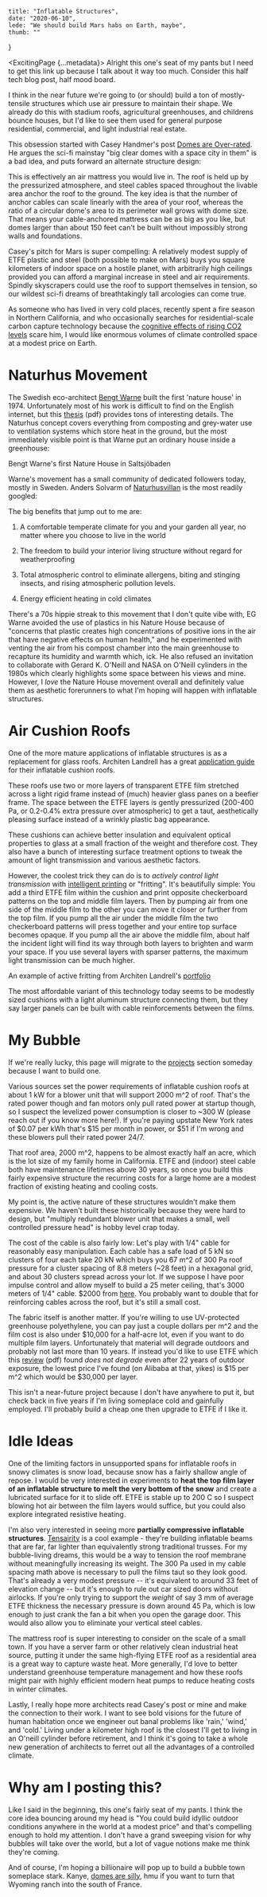     title: "Inflatable Structures",
    date: "2020-06-10",
    lede: "We should build Mars habs on Earth, maybe",
    thumb: ""
}



<ExcitingPage {...metadata}>
Alright this one's seat of my pants but I need to get this link up because I talk about it way too much. Consider this half tech blog post, half mood board.

I think in the near future we're going to (or should) build a ton of mostly-tensile structures which use air pressure to maintain their shape. We already do this with stadium roofs, agricultural greenhouses, and childrens bounce houses, but I'd like to see them used for general purpose residential, commercial, and light industrial real estate.

This obsession started with Casey Handmer's post [Domes are Over-rated](https://caseyhandmer.wordpress.com/2019/11/28/domes-are-very-over-rated/). He argues the sci-fi mainstay "big clear domes with a space city in them" is a bad idea, and puts forward an alternate structure design:

<Im src="casey-mattress.png" cap="Casey Handmer's depiction of a pressure lofted mattress roof on Mars"/>

This is effectively an air mattress you would live in. The roof is held up by the pressurized atmosphere, and steel cables spaced throughout the livable area anchor the roof to the ground. The key idea is that the number of anchor cables can scale linearly with the area of your roof, whereas the ratio of a circular dome's area to its perimeter wall grows with dome size. That means your cable-anchored mattress can be as big as you like, but domes larger than about 150 feet can't be built without impossibly strong walls and foundations.

Casey's pitch for Mars is super compelling: A relatively modest supply of ETFE plastic and steel (both possible to make on Mars) buys you square kilometers of indoor space on a hostile planet, with arbitrarily high ceilings provided you can afford a marginal increase in steel and air requirements. Spindly skyscrapers could use the roof to support themselves in tension, so our wildest sci-fi dreams of breathtakingly tall arcologies can come true.

As someone who has lived in very cold places, recently spent a fire season in Northern California, and who occasionally searches for residential-scale carbon capture technology because the [cognitive effects of rising CO2 levels](https://www.ncbi.nlm.nih.gov/pmc/articles/PMC4892924/) scare him, I would like enormous volumes of climate controlled space at a modest price on Earth.

# Naturhus Movement

The Swedish eco-architect [Bengt Warne](https://web.archive.org/web/20200222200559/http://bengtwarne.malwa.nu/natureH.html) built the first 'nature house' in 1974. Unfortunately most of his work is difficult to find on the English internet, but this [thesis](https://webthesis.biblio.polito.it/6763/1/tesi.pdf) (pdf) provides tons of interesting details. The Naturhus concept covers everything from composting and grey-water use to ventilation systems which store heat in the ground, but the most immediately visible point is that Warne put an ordinary house inside a greenhouse:

<Im src="bengte_warne_nature_house.jpg"/>

Bengt Warne's first Nature House in Saltsjöbaden

Warne's movement has a small community of dedicated followers today, mostly in Sweden. Anders Solvarm of [Naturhusvillan](https://www.naturhusvillan.com/) is the most readily googled:

<ImSet>
<Im src="nature_house_night.jpg" cap="Night view of Anders Solvarm's nature house. Photo credit @chaysedacoda on Instagram, via Metro.style"/>
<Im src="nature_house_roof.jpg" cap="Interior view of Anders Solvarm's nature house, on the roof deck. Photo credit @im_hjerte on Instagram, via Metro.style"/>
</ImSet>
The big benefits that jump out to me are:

1) A comfortable temperate climate for you and your garden all year, no matter where you choose to live in the world

2) The freedom to build your interior living structure without regard for weatherproofing

3) Total atmospheric control to eliminate allergens, biting and stinging insects, and rising atmospheric pollution levels.

4) Energy efficient heating in cold climates

There's a 70s hippie streak to this movement that I don't quite vibe with, EG Warne avoided the use of plastics in his Nature House because of "concerns that plastic creates high concentrations of positive ions in the air that have negative effects on human health," and he experimented with venting the air from his compost chamber into the main greenhouse to recapture its humidity and warmth which, ick. He also refused an invitation to collaborate with Gerard K. O'Neill and NASA on O'Neill cylinders in the 1980s which clearly highlights some space between his views and mine. However, I _love_ the Nature House movement overall and definitely value them as aesthetic forerunners to what I'm hoping will happen with inflatable structures.

# Air Cushion Roofs

One of the more mature applications of inflatable structures is as a replacement for glass roofs. Architen Landrell has a great [application guide](https://www.architen.com/articles/etfe-foil-a-guide-to-design/) for their inflatable cushion roofs.

<Im src="etfe_cushion_roof.jpg" cap="A fairly typical inflatable cushion roof. You mostly see long gutter types like this, or a grid of smaller cushions with aspect ratio closer to 1."/>

These roofs use two or more layers of transparent ETFE film stretched across a light rigid frame instead of (much) heavier glass panes on a beefier frame. The space between the ETFE layers is gently pressurized (200-400 Pa, or 0.2-0.4% extra pressure over atmospheric) to get a taut, aesthetically pleasing surface instead of a wrinkly plastic bag appearance.

These cushions can achieve better insulation and equivalent optical properties to glass at a small fraction of the weight and therefore cost. They also have a bunch of interesting surface treatment options to tweak the amount of light transmission and various aesthetic factors.

However, the coolest trick they can do is to _actively control light transmission_ with [intelligent printing](https://www.architen.com/products/intelligent-printing/) or "fritting". It's beautifully simple: You add a third ETFE film within the cushion and print opposite checkerboard patterns on the top and middle film layers. Then by pumping air from one side of the middle film to the other you can move it closer or further from the top film. If you pump all the air under the middle film the two checkerboard patterns will press together and your entire top surface becomes opaque. If you pump all the air above the middle film, about half the incident light will find its way through both layers to brighten and warm your space. If you use several layers with sparser patterns, the maximum light transmission can be much higher.

<Im src="etfe_fritting.jpg" cap="An example of active fritting from Architen Landrell's [portfolio](https://www.architen.com/projects/lancaster-university-iss-building/)"/>

An example of active fritting from Architen Landrell's [portfolio](https://www.architen.com/projects/lancaster-university-iss-building/)

The most affordable variant of this technology today seems to be modestly sized cushions with a light aluminum structure connecting them, but they say larger panels can be built with cable reinforcements between the films.

# My Bubble

If we're really lucky, this page will migrate to the [projects](nickparker.co/projects) section someday because I want to build one.

Various sources set the power requirements of inflatable cushion roofs at about 1 kW for a blower unit that will support 2000 m^2 of roof. That's the rated power though and fan motors only pull rated power at startup though, so I suspect the levelized power consumption is closer to ~300 W (please reach out if you know more here!). If you're paying upstate New York rates of $0.07 per kWh that's $15 per month in power, or $51 if I'm wrong and these blowers pull their rated power 24/7.

That roof area, 2000 m^2, happens to be almost exactly half an acre, which is the lot size of my family home in California. ETFE and (indoor) steel cable both have maintenance lifetimes above 30 years, so once you build this fairly expensive structure the recurring costs for a large home are a modest fraction of existing heating and cooling costs.

My point is, the active nature of these structures wouldn't make them expensive. We haven't built these historically because they were hard to design, but "multiply redundant blower unit that makes a small, well controlled pressure head" is hobby level crap today.

The cost of the cable is also fairly low: Let's play with 1/4" cable for reasonably easy manipulation. Each cable has a safe load of 5 kN so clusters of four each take 20 kN which buys you 67 m^2 of 300 Pa roof pressure for a cluster spacing of 8.8 meters (~28 feet) in a hexagonal grid, and about 30 clusters spread across your lot. If we suppose I have poor impulse control and allow myself to build a 25 meter ceiling, that's 3000 meters of 1/4" cable. $2000 from [here](https://www.thesteelsupplyco.com/wire-rope-bulk). You probably want to double that for reinforcing cables across the roof, but it's still a small cost.

The fabric itself is another matter. If you're willing to use UV-protected greenhouse polyethylene, you can pay just a couple dollars per m^2 and the film cost is also under $10,000 for a half-acre lot, even if you want to do multiple film layers. Unfortunately that material will degrade outdoors and probably not last more than 10 years. If instead you'd like to use ETFE which this [review](https://www.irbnet.de/daten/iconda/CIB22466.pdf) (pdf) found _does not degrade_ even after 22 years of outdoor exposure, the lowest price I've found (on Alibaba at that, yikes) is $15 per m^2 which would be $30,000 per layer.

This isn't a near-future project because I don't have anywhere to put it, but check back in five years if I'm living someplace cold and gainfully employed. I'll probably build a cheap one then upgrade to ETFE if I like it.


# Idle Ideas

One of the limiting factors in unsupported spans for inflatable roofs in snowy climates is snow load, because snow has a fairly shallow angle of repose. I would be very interested in experiments to **heat the top film layer of an inflatable structure to melt the very bottom of the snow** and create a lubricated surface for it to slide off. ETFE is stable up to 200 C so I suspect blowing hot air between the film layers would suffice, but you could also explore integrated resistive heating.

I'm also very interested in seeing more **partially compressive inflatable structures**. [Tensairity](https://www.tensairitysolutions.com/) is a cool example - they're building inflatable beams that are far, far lighter than equivalently strong traditional trusses. For my bubble-living dreams, this would be a way to tension the roof membrane without meaningfully increasing its weight. The 300 Pa used in my cable spacing math above is necessary to pull the films taut so they look good. That's already a very modest pressure -- it's equivalent to around 33 feet of elevation change -- but it's enough to rule out car sized doors without airlocks. If you're only trying to support the _weight_ of say 3 mm of average ETFE thickness the necessary pressure is down around 45 Pa, which is low enough to just crank the fan a bit when you open the garage door. This would also allow you to eliminate your vertical steel cables.

<Im src="tensairity.jpg" cap="A Tensairity beam supporting a bridge. Image via Tensairity"/>

The mattress roof is super interesting to consider on the scale of a small town. If you have a server farm or other relatively clean industrial heat source, putting it under the same high-flying ETFE roof as a residential area is a great way to capture waste heat. More generally, I'd love to better understand greenhouse temperature management and how these roofs might pair with highly efficient modern heat pumps to reduce heating costs in winter climates.

Lastly, I really hope more architects read Casey's post or mine and make the connection to their work. I want to see bold visions for the future of human habitation once we engineer out banal problems like 'rain,' 'wind,' and 'cold.' Living under a kilometer high roof is the closest I'll get to living in an O'neill cylinder before retirement, and I think it's going to take a whole new generation of architects to ferret out all the advantages of a controlled climate.

# Why am I posting this?

Like I said in the beginning, this one's fairly seat of my pants. I think the core idea bouncing around my head is "You could build idyllic outdoor conditions anywhere in the world at a modest price" and that's compelling enough to hold my attention. I don't have a grand sweeping vision for why bubbles will take over the world, but a lot of vague notions make me think they're coming.

And of course, I'm hoping a billionaire will pop up to build a bubble town someplace stark. Kanye, [domes are silly](https://www.gq.com/story/inside-kanye-west-vision-for-the-future-cover-may-2020), hmu if you want to turn that Wyoming ranch into the south of France.

</ExcitingPage>